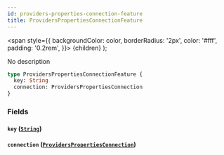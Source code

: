 ```yaml
---
id: providers-properties-connection-feature
title: ProvidersPropertiesConnectionFeature
---
```


<span
style={{
      backgroundColor: color,
      borderRadius: '2px',
      color: '#fff',
      padding: '0.2rem',
    }}>
{children}
</span>
);

No description

```graphql
type ProvidersPropertiesConnectionFeature {
  key: String
  connection: ProvidersPropertiesConnection
}
```

### Fields

#### `key` ([`String`](/v1/scalars/string))

#### `connection` ([`ProvidersPropertiesConnection`](/v1/objects/providers-properties-connection))
